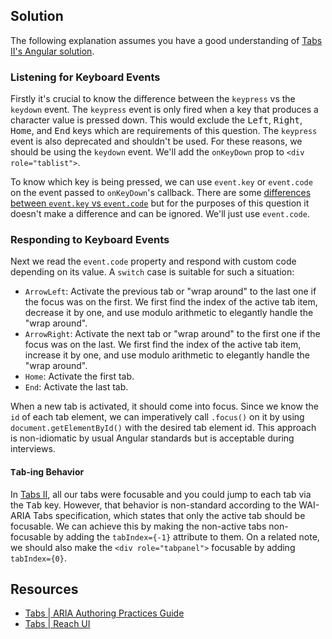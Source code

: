 
## Solution

The following explanation assumes you have a good understanding of [Tabs II's Angular solution](/questions/user-interface/tabs-ii/angular/solution).

### Listening for Keyboard Events

Firstly it's crucial to know the difference between the `keypress` vs the `keydown` event. The `keypress` event is only fired when a key that produces a character value is pressed down. This would exclude the <kbd>Left</kbd>, <kbd>Right</kbd>, <kbd>Home</kbd>, and <kbd>End</kbd> keys which are requirements of this question. The `keypress` event is also deprecated and shouldn't be used. For these reasons, we should be using the `keydown` event. We'll add the `onKeyDown` prop to `<div role="tablist">`.

To know which key is being pressed, we can use `event.key` or `event.code` on the event passed to `onKeyDown`'s callback. There are some [differences between `event.key` vs `event.code`](https://javascript.info/keyboard-events) but for the purposes of this question it doesn't make a difference and can be ignored. We'll just use `event.code`.

### Responding to Keyboard Events

Next we read the `event.code` property and respond with custom code depending on its value. A `switch` case is suitable for such a situation:

- `ArrowLeft`: Activate the previous tab or "wrap around" to the last one if the focus was on the first. We first find the index of the active tab item, decrease it by one, and use modulo arithmetic to elegantly handle the "wrap around".
- `ArrowRight`: Activate the next tab or "wrap around" to the first one if the focus was on the last. We first find the index of the active tab item, increase it by one, and use modulo arithmetic to elegantly handle the "wrap around".
- `Home`: Activate the first tab.
- `End`: Activate the last tab.

When a new tab is activated, it should come into focus. Since we know the `id` of each tab element, we can imperatively call `.focus()` on it by using `document.getElementById()` with the desired tab element id. This approach is non-idiomatic by usual Angular standards but is acceptable during interviews.

#### <kbd>Tab</kbd>-ing Behavior

In [Tabs II](/questions/user-interface/tabs-ii/angular/solution), all our tabs were focusable and you could jump to each tab via the <kbd>Tab</kbd> key. However, that behavior is non-standard according to the WAI-ARIA Tabs specification, which states that only the active tab should be focusable. We can achieve this by making the non-active tabs non-focusable by adding the `tabIndex={-1}` attribute to them. On a related note, we should also make the `<div role="tabpanel">` focusable by adding `tabIndex={0}`.

<TestCases />

## Resources

- [Tabs | ARIA Authoring Practices Guide](https://www.w3.org/WAI/ARIA/apg/patterns/tabpanel/)
- [Tabs | Reach UI](https://reach.tech/tabs)
